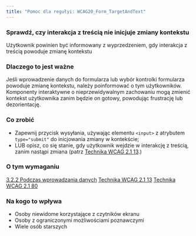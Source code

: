 ```yaml
---
title: "Pomoc dla regułyi: WCAG20_Form_TargetAndText"
---
```


<div className="toolHelp">
<Row>
<Column colLg={16} colMd={8} colSm={4} className="toolHead">

### Sprawdź, czy interakcja z treścią nie inicjuje zmiany kontekstu

<div id="locLevel"></div>

Użytkownik powinien być informowany z wyprzedzeniem, gdy interakcja z treścią powoduje zmianę kontekstu

</Column>
</Row>
<Row>
<Column colLg={11} colMd={5} colSm={4} className="toolMain">

### Dlaczego to jest ważne

Jeśli wprowadzenie danych do formularza lub wybór kontrolki formularza powoduje zmianę kontekstu, należy poinformować o tym użytkowników. Komponenty interaktywne o nieprzewidywalnym zachowaniu mogą zmienić kontekst użytkownika zanim będzie on gotowy, powodując frustrację lub dezorientację.


<div id="locSnippet"></div>

### Co zrobić

* Zapewnij przycisk wysyłania, używając elementu `<input>` z atrybutem `type="submit"` do inicjowania zmiany w kontekście;
* LUB opisz, co się stanie, gdy użytkownik wejdzie w interakcję z treścią, zanim nastąpi zmiana (patrz [Technika WCAG 2.1 13](https://www.w3.org/WAI/WCAG21/Techniques/general/G13).)

</Column>
<Column colLg={5} colMd={3} colSm={4} className="toolLeft">

### O tym wymaganiu

[3.2.2 Podczas wprowadzania danych](http://www.ibm.com/able/guidelines/ci162/on_input.html)
[Technika WCAG 2.1 13](https://www.w3.org/WAI/WCAG21/Techniques/general/G13)
[Technika WCAG 2.1 80](https://www.w3.org/WAI/WCAG21/Techniques/general/G80)

### Na kogo to wpływa

* Osoby niewidome korzystające z czytników ekranu
* Osoby z ograniczonymi możliwościami poznawczymi
* Wiele osób starszych

</Column>
</Row>
</div>
